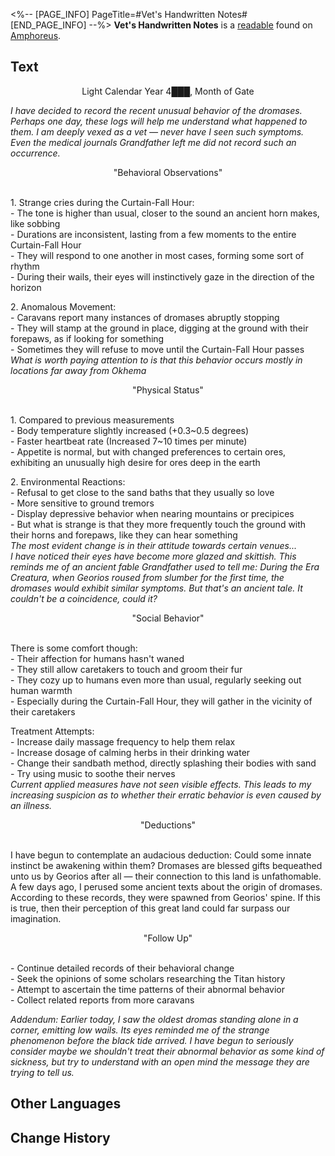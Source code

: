 <%-- [PAGE_INFO]
PageTitle=#Vet's Handwritten Notes#
[END_PAGE_INFO] --%>
{{Readable Infobox
|id           = 446
|partIds      = 190748
|title        = 
|image        = Item Vet's Handwritten Notes.png
|world        = Amphoreus
|parts        = 1
|author       = <!--to be added-->
|description  = Lucretia the veterinarian's precious notes, scribbled with every sliver of her knowledge regarding dromas care.
|part1        = Vet's Handwritten Notes
|source1      = {{cx|Source missing}}
|characters   = Georios
|factions     = Okhema
}}
'''Vet's Handwritten Notes''' is a [[readable]] found on [[Amphoreus]].
<!--
==Location==
{{Map Embed|<map name>|<marker id>}}
-->
==Text==
<div align="center">Light Calendar Year 4███, Month of Gate</div>

''I have decided to record the recent unusual behavior of the dromases. Perhaps one day, these logs will help me understand what happened to them. I am deeply vexed as a vet &mdash; never have I seen such symptoms. Even the medical journals Grandfather left me did not record such an occurrence.''

<div align="center">"Behavioral Observations"</div><br />1. Strange cries during the Curtain-Fall Hour:<br />
- The tone is higher than usual, closer to the sound an ancient horn makes, like sobbing<br />
- Durations are inconsistent, lasting from a few moments to the entire Curtain-Fall Hour<br />
- They will respond to one another in most cases, forming some sort of rhythm<br />
- During their wails, their eyes will instinctively gaze in the direction of the horizon

2. Anomalous Movement:<br />
- Caravans report many instances of dromases abruptly stopping<br />
- They will stamp at the ground in place, digging at the ground with their forepaws, as if looking for something<br />
- Sometimes they will refuse to move until the Curtain-Fall Hour passes<br />
''What is worth paying attention to is that this behavior occurs mostly in locations far away from Okhema''

<div align="center">"Physical Status"</div><br />1. Compared to previous measurements<br />
- Body temperature slightly increased (+0.3~0.5 degrees)<br />
- Faster heartbeat rate (Increased 7~10 times per minute)<br />
- Appetite is normal, but with changed preferences to certain ores, exhibiting an unusually high desire for ores deep in the earth

2. Environmental Reactions:<br />
- Refusal to get close to the sand baths that they usually so love<br />
- More sensitive to ground tremors<br />
- Display depressive behavior when nearing mountains or precipices<br />
- But what is strange is that they more frequently touch the ground with their horns and forepaws, like they can hear something<br />
''The most evident change is in their attitude towards certain venues...''<br />
''I have noticed their eyes have become more glazed and skittish. This reminds me of an ancient fable Grandfather used to tell me: During the Era Creatura, when Georios roused from slumber for the first time, the dromases would exhibit similar symptoms. But that's an ancient tale. It couldn't be a coincidence, could it?''

<div align="center">"Social Behavior"</div><br />There is some comfort though:<br />
- Their affection for humans hasn't waned<br />
- They still allow caretakers to touch and groom their fur<br />
- They cozy up to humans even more than usual, regularly seeking out human warmth<br />
- Especially during the Curtain-Fall Hour, they will gather in the vicinity of their caretakers

Treatment Attempts:<br />
- Increase daily massage frequency to help them relax<br />
- Increase dosage of calming herbs in their drinking water<br />
- Change their sandbath method, directly splashing their bodies with sand<br />
- Try using music to soothe their nerves<br />
''Current applied measures have not seen visible effects. This leads to my increasing suspicion as to whether their erratic behavior is even caused by an illness.''

<div align="center">"Deductions"</div><br />I have begun to contemplate an audacious deduction: Could some innate instinct be awakening within them? Dromases are blessed gifts bequeathed unto us by Georios after all &mdash; their connection to this land is unfathomable.<br />
A few days ago, I perused some ancient texts about the origin of dromases. According to these records, they were spawned from Georios' spine. If this is true, then their perception of this great land could far surpass our imagination.

<div align="center">"Follow Up"</div><br />- Continue detailed records of their behavioral change<br />
- Seek the opinions of some scholars researching the Titan history<br />
- Attempt to ascertain the time patterns of their abnormal behavior<br />
- Collect related reports from more caravans

''Addendum: Earlier today, I saw the oldest dromas standing alone in a corner, emitting low wails. Its eyes reminded me of the strange phenomenon before the black tide arrived. I have begun to seriously consider maybe we shouldn't treat their abnormal behavior as some kind of sickness, but try to understand with an open mind the message they are trying to tell us.''

<!--
==Trivia==
* 
-->
==Other Languages==
{{Other Languages
|en   = Vet's Handwritten Notes
|zhs  = 兽医手札
|zht  = 獸醫手札
|ja   = 獣医の観察日誌
|ko   = 수의사의 수첩
|es   = Notas escritas a mano de la veterinaria
|fr   = Notes manuscrites de vétérinaire
|ru   = Заметки ветеринара
|th   = สมุดบันทึกของสัตวแพทย์
|vi   = Nhật Ký Bác Sĩ Thú Y
|de   = Handschriftliche Notizen der Tierärztin
|id   = Buku Catatan Dokter Hewan
|pt   = Manuscritos da Veterinária
}}

==Change History==
{{Change History|3.0}}